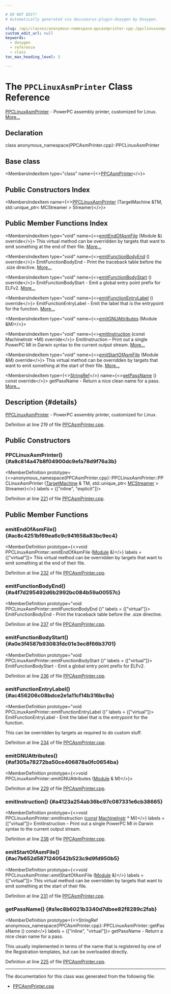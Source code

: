 ```yaml
---

# DO NOT EDIT!
# Automatically generated via docusaurus-plugin-doxygen by Doxygen.

slug: /api/classes/anonymous-namespace-ppcasmprinter-cpp-/ppclinuxasmprinter
custom_edit_url: null
keywords:
  - doxygen
  - reference
  - class
toc_max_heading_level: 3

---
```





# The `PPCLinuxAsmPrinter` Class Reference

<DoxygenPage pluginConfig={pluginConfig}>

<a href="/docs/api/classes/anonymous-namespace-ppcasmprinter-cpp-/ppclinuxasmprinter">PPCLinuxAsmPrinter</a> - PowerPC assembly printer, customized for Linux. <a href="#details">More...</a>

## Declaration

<CodeBlock>class anonymous_namespace{PPCAsmPrinter.cpp}::PPCLinuxAsmPrinter</CodeBlock>

## Base class

<MembersIndex>

<MembersIndexItem
  type="class"
  name={<><a href="/docs/api/classes/anonymous-namespace-ppcasmprinter-cpp-/ppcasmprinter">PPCAsmPrinter</a></>}>
</MembersIndexItem>

</MembersIndex>

## Public Constructors Index

<MembersIndex>

<MembersIndexItem
  name={<><a href="#a8c814a47b8f04900dc9efa78d9f76a3b">PPCLinuxAsmPrinter</a> (TargetMachine &amp;TM, std::unique&#95;ptr&lt; MCStreamer &gt; Streamer)</>}>
</MembersIndexItem>

</MembersIndex>

## Public Member Functions Index

<MembersIndex>

<MembersIndexItem
  type="void"
  name={<><a href="#ac8c4251bf69ea6c9c941658a83bc9ec4">emitEndOfAsmFile</a> (Module &amp;) override</>}>
This virtual method can be overridden by targets that want to emit something at the end of their file. <a href="#ac8c4251bf69ea6c9c941658a83bc9ec4">More...</a>
</MembersIndexItem>

<MembersIndexItem
  type="void"
  name={<><a href="#a4f7d295492d6b2992bc084b59a00557c">emitFunctionBodyEnd</a> () override</>}>
EmitFunctionBodyEnd - Print the traceback table before the .size directive. <a href="#a4f7d295492d6b2992bc084b59a00557c">More...</a>
</MembersIndexItem>

<MembersIndexItem
  type="void"
  name={<><a href="#a0e3f4587b93083fdc01e3ec8f66b3701">emitFunctionBodyStart</a> () override</>}>
EmitFunctionBodyStart - Emit a global entry point prefix for ELFv2. <a href="#a0e3f4587b93083fdc01e3ec8f66b3701">More...</a>
</MembersIndexItem>

<MembersIndexItem
  type="void"
  name={<><a href="#ac456206c08bdce2e1a11cf14b316bc9a">emitFunctionEntryLabel</a> () override</>}>
EmitFunctionEntryLabel - Emit the label that is the entrypoint for the function. <a href="#ac456206c08bdce2e1a11cf14b316bc9a">More...</a>
</MembersIndexItem>

<MembersIndexItem
  type="void"
  name={<><a href="#af305a78272ba50ce406878a0fc0654ba">emitGNUAttributes</a> (Module &amp;M)</>}>
</MembersIndexItem>

<MembersIndexItem
  type="void"
  name={<><a href="#a4123a254ab36bc97c087331e6cb38665">emitInstruction</a> (const MachineInstr &#42;MI) override</>}>
EmitInstruction – Print out a single PowerPC MI in Darwin syntax to the current output stream. <a href="#a4123a254ab36bc97c087331e6cb38665">More...</a>
</MembersIndexItem>

<MembersIndexItem
  type="void"
  name={<><a href="#ac7b652d5871240542b523c9d9fd950b5">emitStartOfAsmFile</a> (Module &amp;M) override</>}>
This virtual method can be overridden by targets that want to emit something at the start of their file. <a href="#ac7b652d5871240542b523c9d9fd950b5">More...</a>
</MembersIndexItem>

<MembersIndexItem
  type={<><a href="/docs/api/classes/llvm/stringref">StringRef</a></>}
  name={<><a href="#a1ec8b6021b3340d7dbee82f8289c2fab">getPassName</a> () const override</>}>
getPassName - Return a nice clean name for a pass. <a href="#a1ec8b6021b3340d7dbee82f8289c2fab">More...</a>
</MembersIndexItem>

</MembersIndex>

## Description {#details}

<a href="/docs/api/classes/anonymous-namespace-ppcasmprinter-cpp-/ppclinuxasmprinter">PPCLinuxAsmPrinter</a> - PowerPC assembly printer, customized for Linux.

Definition at line 219 of file <a href="/docs/api/files/lib/lib/target/lib/target/powerpc/ppcasmprinter-cpp">PPCAsmPrinter.cpp</a>.

<SectionDefinition>

## Public Constructors

### PPCLinuxAsmPrinter() {#a8c814a47b8f04900dc9efa78d9f76a3b}

<MemberDefinition
  prototype={<>anonymous&#95;namespace&#123;PPCAsmPrinter.cpp&#125;::PPCLinuxAsmPrinter::PPCLinuxAsmPrinter (<a href="/docs/api/classes/llvm/targetmachine">TargetMachine</a> &amp; TM, std::unique&#95;ptr&lt; <a href="/docs/api/classes/llvm/mcstreamer">MCStreamer</a> &gt; Streamer)</>}
  labels = {["inline", "explicit"]}>

Definition at line <a href="/docs/api/files/lib/lib/target/lib/target/powerpc/ppcasmprinter-cpp/#l00221">221</a> of file <a href="/docs/api/files/lib/lib/target/lib/target/powerpc/ppcasmprinter-cpp">PPCAsmPrinter.cpp</a>.
</MemberDefinition>

</SectionDefinition>

<SectionDefinition>

## Public Member Functions

### emitEndOfAsmFile() {#ac8c4251bf69ea6c9c941658a83bc9ec4}

<MemberDefinition
  prototype={<>void PPCLinuxAsmPrinter::emitEndOfAsmFile (<a href="/docs/api/classes/llvm/module">Module</a> &amp;)</>}
  labels = {["virtual"]}>
This virtual method can be overridden by targets that want to emit something at the end of their file.

Definition at line <a href="/docs/api/files/lib/lib/target/lib/target/powerpc/ppcasmprinter-cpp/#l00232">232</a> of file <a href="/docs/api/files/lib/lib/target/lib/target/powerpc/ppcasmprinter-cpp">PPCAsmPrinter.cpp</a>.
</MemberDefinition>

### emitFunctionBodyEnd() {#a4f7d295492d6b2992bc084b59a00557c}

<MemberDefinition
  prototype="void PPCLinuxAsmPrinter::emitFunctionBodyEnd ()"
  labels = {["virtual"]}>
EmitFunctionBodyEnd - Print the traceback table before the .size directive.

Definition at line <a href="/docs/api/files/lib/lib/target/lib/target/powerpc/ppcasmprinter-cpp/#l00237">237</a> of file <a href="/docs/api/files/lib/lib/target/lib/target/powerpc/ppcasmprinter-cpp">PPCAsmPrinter.cpp</a>.
</MemberDefinition>

### emitFunctionBodyStart() {#a0e3f4587b93083fdc01e3ec8f66b3701}

<MemberDefinition
  prototype="void PPCLinuxAsmPrinter::emitFunctionBodyStart ()"
  labels = {["virtual"]}>
EmitFunctionBodyStart - Emit a global entry point prefix for ELFv2.

Definition at line <a href="/docs/api/files/lib/lib/target/lib/target/powerpc/ppcasmprinter-cpp/#l00236">236</a> of file <a href="/docs/api/files/lib/lib/target/lib/target/powerpc/ppcasmprinter-cpp">PPCAsmPrinter.cpp</a>.
</MemberDefinition>

### emitFunctionEntryLabel() {#ac456206c08bdce2e1a11cf14b316bc9a}

<MemberDefinition
  prototype="void PPCLinuxAsmPrinter::emitFunctionEntryLabel ()"
  labels = {["virtual"]}>
EmitFunctionEntryLabel - Emit the label that is the entrypoint for the function.

This can be overridden by targets as required to do custom stuff.

Definition at line <a href="/docs/api/files/lib/lib/target/lib/target/powerpc/ppcasmprinter-cpp/#l00234">234</a> of file <a href="/docs/api/files/lib/lib/target/lib/target/powerpc/ppcasmprinter-cpp">PPCAsmPrinter.cpp</a>.
</MemberDefinition>

### emitGNUAttributes() {#af305a78272ba50ce406878a0fc0654ba}

<MemberDefinition
  prototype={<>void PPCLinuxAsmPrinter::emitGNUAttributes (<a href="/docs/api/classes/llvm/module">Module</a> &amp; M)</>}>

Definition at line <a href="/docs/api/files/lib/lib/target/lib/target/powerpc/ppcasmprinter-cpp/#l00229">229</a> of file <a href="/docs/api/files/lib/lib/target/lib/target/powerpc/ppcasmprinter-cpp">PPCAsmPrinter.cpp</a>.
</MemberDefinition>

### emitInstruction() {#a4123a254ab36bc97c087331e6cb38665}

<MemberDefinition
  prototype={<>void PPCLinuxAsmPrinter::emitInstruction (<a href="/docs/api/files/lib/lib/target/lib/target/aarch64/aarch64promoteconstant-cpp/#a90f8350fecae261c25be85d38b451bff">const</a> <a href="/docs/api/classes/llvm/machineinstr">MachineInstr</a> &#42; MI)</>}
  labels = {["virtual"]}>
EmitInstruction – Print out a single PowerPC MI in Darwin syntax to the current output stream.

Definition at line <a href="/docs/api/files/lib/lib/target/lib/target/powerpc/ppcasmprinter-cpp/#l00238">238</a> of file <a href="/docs/api/files/lib/lib/target/lib/target/powerpc/ppcasmprinter-cpp">PPCAsmPrinter.cpp</a>.
</MemberDefinition>

### emitStartOfAsmFile() {#ac7b652d5871240542b523c9d9fd950b5}

<MemberDefinition
  prototype={<>void PPCLinuxAsmPrinter::emitStartOfAsmFile (<a href="/docs/api/classes/llvm/module">Module</a> &amp;)</>}
  labels = {["virtual"]}>
This virtual method can be overridden by targets that want to emit something at the start of their file.

Definition at line <a href="/docs/api/files/lib/lib/target/lib/target/powerpc/ppcasmprinter-cpp/#l00231">231</a> of file <a href="/docs/api/files/lib/lib/target/lib/target/powerpc/ppcasmprinter-cpp">PPCAsmPrinter.cpp</a>.
</MemberDefinition>

### getPassName() {#a1ec8b6021b3340d7dbee82f8289c2fab}

<MemberDefinition
  prototype={<>StringRef anonymous&#95;namespace&#123;PPCAsmPrinter.cpp&#125;::PPCLinuxAsmPrinter::getPassName () const</>}
  labels = {["inline", "virtual"]}>
getPassName - Return a nice clean name for a pass.

This usually implemented in terms of the name that is registered by one of the Registration templates, but can be overloaded directly.

Definition at line <a href="/docs/api/files/lib/lib/target/lib/target/powerpc/ppcasmprinter-cpp/#l00225">225</a> of file <a href="/docs/api/files/lib/lib/target/lib/target/powerpc/ppcasmprinter-cpp">PPCAsmPrinter.cpp</a>.
</MemberDefinition>

</SectionDefinition>

<hr/>

The documentation for this class was generated from the following file:

<ul>
<li><a href="/docs/api/files/lib/lib/target/lib/target/powerpc/ppcasmprinter-cpp">PPCAsmPrinter.cpp</a></li>
</ul>

</DoxygenPage>
